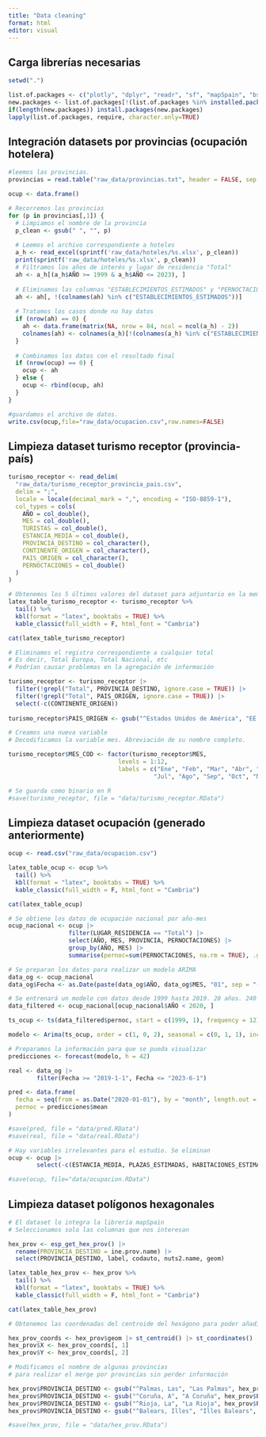 ```yaml
---
title: "Data cleaning"
format: html
editor: visual
---
```

## Carga librerías necesarias

```r
setwd(".")

list.of.packages <- c("plotly", "dplyr", "readr", "sf", "mapSpain", "bslib", "bsicons", "forecast", "tidyr", "kableExtra", "magrittr", "readxl")
new.packages <- list.of.packages[!(list.of.packages %in% installed.packages()[,"Package"])]
if(length(new.packages)) install.packages(new.packages)
lapply(list.of.packages, require, character.only=TRUE)
```

## Integración datasets por provincias (ocupación hotelera)

```r
#leemos las provincias.
provincias = read.table("raw_data/provincias.txt", header = FALSE, sep = "\n")
```

```r
ocup <- data.frame()

# Recorremos las provincias
for (p in provincias[,1]) {
  # Limpiamos el nombre de la provincia
  p_clean <- gsub(" ", "", p)
  
  # Leemos el archivo correspondiente a hoteles
  a_h <- read_excel(sprintf('raw_data/hoteles/%s.xlsx', p_clean))
  print(sprintf('raw_data/hoteles/%s.xlsx', p_clean))
  # Filtramos los años de interés y lugar de residencia "Total"
  ah <- a_h[(a_h$AÑO >= 1999 & a_h$AÑO <= 2023), ]
  
  # Eliminamos las columnas "ESTABLECIMIENTOS_ESTIMADOS" y "PERNOCTACIONES"
  ah <- ah[, !(colnames(ah) %in% c("ESTABLECIMIENTOS_ESTIMADOS"))]
  
  # Tratamos los casos donde no hay datos
  if (nrow(ah) == 0) {
    ah <- data.frame(matrix(NA, nrow = 84, ncol = ncol(a_h) - 2))
    colnames(ah) <- colnames(a_h)[!(colnames(a_h) %in% c("ESTABLECIMIENTOS_ESTIMADOS"))]
  }
  
  # Combinamos los datos con el resultado final
  if (nrow(ocup) == 0) {
    ocup <- ah
  } else {
    ocup <- rbind(ocup, ah)
  }
}
```

```r
#guardamos el archivo de datos.
write.csv(ocup,file="raw_data/ocupacion.csv",row.names=FALSE)
```


## Limpieza dataset turismo receptor (provincia-país)

```r
turismo_receptor <- read_delim(
  "raw_data/turismo_receptor_provincia_pais.csv",
  delim = ";",
  locale = locale(decimal_mark = ",", encoding = "ISO-8859-1"),
  col_types = cols(
    AÑO = col_double(),
    MES = col_double(),
    TURISTAS = col_double(),
    ESTANCIA_MEDIA = col_double(),
    PROVINCIA_DESTINO = col_character(),
    CONTINENTE_ORIGEN = col_character(),
    PAIS_ORIGEN = col_character(),
    PERNOCTACIONES = col_double()
  )
)

# Obtenemos los 5 últimos valores del dataset para adjuntario en la memoria
latex_table_turismo_receptor <- turismo_receptor %>%
  tail() %>%
  kbl(format = "latex", booktabs = TRUE) %>%
  kable_classic(full_width = F, html_font = "Cambria")

cat(latex_table_turismo_receptor)
```

```r
# Eliminamos el registro correspondiente a cualquier total
# Es decir, Total Europa, Total Nacional, etc
# Podrían causar problemas en la agregación de información

turismo_receptor <- turismo_receptor |>
  filter(!grepl("Total", PROVINCIA_DESTINO, ignore.case = TRUE)) |>
  filter(!grepl("Total", PAIS_ORIGEN, ignore.case = TRUE)) |>
  select(-c(CONTINENTE_ORIGEN))
  
turismo_receptor$PAIS_ORIGEN <- gsub("^Estados Unidos de América", "EE.UU", turismo_receptor$PAIS_ORIGEN)

# Creamos una nueva variable
# Decodificamos la variable mes. Abreviación de su nombre completo.

turismo_receptor$MES_COD <- factor(turismo_receptor$MES, 
                               levels = 1:12, 
                               labels = c("Ene", "Feb", "Mar", "Abr", "May", "Jun", 
                                         "Jul", "Ago", "Sep", "Oct", "Nov", "Dic"))

# Se guarda como binario en R
#save(turismo_receptor, file = "data/turismo_receptor.RData")
```

## Limpieza dataset ocupación (generado anteriormente)


```r
ocup <- read.csv("raw_data/ocupacion.csv")

latex_table_ocup <- ocup %>%
  tail() %>%
  kbl(format = "latex", booktabs = TRUE) %>%
  kable_classic(full_width = F, html_font = "Cambria")

cat(latex_table_ocup)
```

```r
# Se obtiene los datos de ocupación nacional por año-mes
ocup_nacional <- ocup |>
                 filter(LUGAR_RESIDENCIA == "Total") |>
                 select(AÑO, MES, PROVINCIA, PERNOCTACIONES) |>
                 group_by(AÑO, MES) |>
                 summarise(pernoc=sum(PERNOCTACIONES, na.rm = TRUE), .groups = "drop")

# Se preparan los datos para realizar un modelo ARIMA
data_og <- ocup_nacional
data_og$Fecha <- as.Date(paste(data_og$AÑO, data_og$MES, "01", sep = "-"))

# Se entrenará un modelo con datos desde 1999 hasta 2019. 20 años. 240 entradas año-mes
data_filtered <- ocup_nacional[ocup_nacional$AÑO < 2020, ]

ts_ocup <- ts(data_filtered$pernoc, start = c(1999, 1), frequency = 12)

modelo <- Arima(ts_ocup, order = c(1, 0, 2), seasonal = c(0, 1, 1), include.drift = TRUE)

# Preparamos la información para que se pueda visualizar
predicciones <- forecast(modelo, h = 42)

real <- data_og |> 
        filter(Fecha >= "2019-1-1", Fecha <= "2023-6-1")

pred <- data.frame(
  fecha = seq(from = as.Date("2020-01-01"), by = "month", length.out = 42),
  pernoc = predicciones$mean
)

#save(pred, file = "data/pred.RData")
#save(real, file = "data/real.RData")
```


```r
# Hay variables irrelevantes para el estudio. Se eliminan
ocup <- ocup |>
        select(-c(ESTANCIA_MEDIA, PLAZAS_ESTIMADAS, HABITACIONES_ESTIMADAS, GRADO_OCUPA_PLAZAS_FIN_SEMANA, GRADO_OCUPA_POR_HABITANTES))

#save(ocup, file="data/ocupacion.RData")
```

## Limpieza dataset polígonos hexagonales

```r
# El dataset lo integra la librería mapSpain
# Seleccionamos solo las columnas que nos interesan

hex_prov <- esp_get_hex_prov() |>
  rename(PROVINCIA_DESTINO = ine.prov.name) |>
  select(PROVINCIA_DESTINO, label, codauto, nuts2.name, geom)

latex_table_hex_prov <- hex_prov %>%
  tail() %>%
  kbl(format = "latex", booktabs = TRUE) %>%
  kable_classic(full_width = F, html_font = "Cambria")

cat(latex_table_hex_prov)
```

```r
# Obtenemos las coordenadas del centroide del hexágono para poder añadir texto

hex_prov_coords <- hex_prov$geom |> st_centroid() |> st_coordinates()
hex_prov$X <- hex_prov_coords[, 1]
hex_prov$Y <- hex_prov_coords[, 2]

# Modificamos el nombre de algunas provincias
# para realizar el merge por provincias sin perder información

hex_prov$PROVINCIA_DESTINO <- gsub("^Palmas, Las", "Las Palmas", hex_prov$PROVINCIA_DESTINO)
hex_prov$PROVINCIA_DESTINO <- gsub("^Coruña, A", "A Coruña", hex_prov$PROVINCIA_DESTINO)
hex_prov$PROVINCIA_DESTINO <- gsub("^Rioja, La", "La Rioja", hex_prov$PROVINCIA_DESTINO)
hex_prov$PROVINCIA_DESTINO <- gsub("^Balears, Illes", "Illes Balears", hex_prov$PROVINCIA_DESTINO)

#save(hex_prov, file = "data/hex_prov.RData")
```




